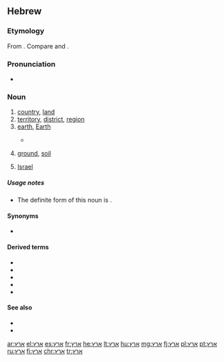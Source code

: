 ==Hebrew==

===Etymology===
From {{etyl|sem-pro|he}} {{m|sem-pro|*ʾarṣ́-}}. Compare {{etyl|ar|-}} {{m|ar|أَرْض}} and {{etyl|arc|-}} {{m|arc|אַרְעָא}}.

===Pronunciation===
* {{a|IL}} {{IPA|/ˈeret͡s/|lang=he}}

===Noun===
{{he-noun|g=f|tr=érets|wv=אֶרֶץ|pl=ארצות|plwv=אֲרָצוֹת|cons=ארץ|conswv=אֶרֶץ־|plcons=ארצות|plconswv=אַרְצוֹת־|pausalwv=אָרֶץ}}

# [[country]], [[land]]
# [[territory]], [[district]], [[region]]
# [[earth]], [[Earth]]
#* {{RQ:Tanach|1|1|1|t=JPS}}
#*: {{ux|he|בְּרֵאשִׁית בָּרָא אֱלֹהִים אֵת הַשָּׁמַיִם וְאֵת '''הָאָרֶץ'''׃|tr=bereshít bará elohím ét hashamáyim veét '''haáretz'''.|In the beginning God created the heaven and '''the earth'''.}}
# [[ground]], [[soil]]
# {{context|definite|popular|lang=he}} [[Israel]]

=====Usage notes=====
* The definite form of this noun is {{m|he|הָאָרֶץ|tr=haáretz}}.

====Synonyms====
* {{l|he|אֲדָמָה|tr=adamá}}

====Derived terms====
* {{l|he|אַרְצִי|tr=artzí}}
* {{l|he|כַּדּוּר הָאָרֶץ|tr=kadúr haáretz}}
* {{l|he|חוּץ לָאָרֶץ|tr=ḥutz laáretz}}
* {{l|he|אֶרֶץ יִשְׂרָאֵל|tr=éretz yisraél}}
* {{l|he|אַרְצוֹת הַבְּרִית|tr=artzót habrít}}

====See also====
* {{l|he|מְדִינָה|tr=m'diná}}
* {{list:planets of the Solar System/he}}

[[ar:ארץ]]
[[el:ארץ]]
[[es:ארץ]]
[[fr:ארץ]]
[[he:ארץ]]
[[lt:ארץ]]
[[hu:ארץ]]
[[mg:ארץ]]
[[fj:ארץ]]
[[pl:ארץ]]
[[pt:ארץ]]
[[ru:ארץ]]
[[fi:ארץ]]
[[chr:ארץ]]
[[tr:ארץ]]